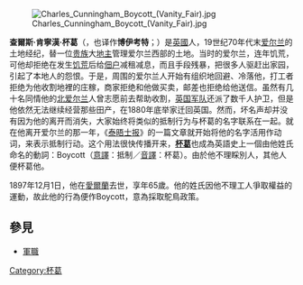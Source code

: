 [[File:Charles_Cunningham_Boycott_(Vanity_Fair).jpg|thumb]]

'''查爾斯·肯寧漢·杯葛'''（{{lang-en|Charles Cunningham Boycott}}，也译作'''博伊考特'''；{{bd|1832年|3月12日|1897年|6月19日|catIdx=Boycott, Charles}}）是[[英國|英國]]人，19世纪70年代末[[爱尔兰|爱尔兰]]的土地经纪，替一位[[贵族|贵族]]大[[地主|地主]]管理爱尔兰西部的土地。当时的爱尔兰，连年饥荒，可他却拒绝在发生[[饥荒|饥荒]]后给[[佃户|佃户]]减租减息，而且手段残暴，把很多人驱赶出家园，引起了本地人的怨恨。于是，周围的爱尔兰人开始有组织地回避、冷落他，打工者拒绝为他收割地裡的庄稼，商家拒绝和他做买卖，邮差也拒绝给他送信。虽然有几十名同情他的[[北爱尔兰|北爱尔兰]]人曾志愿前去帮助收割，[[英国|英国]][[军队|军队]]还派了数千人护卫，但是他依然无法继续经营那些田产，在1880年底举家迁回英国。然而，坏名声却并没有因为他的离开而消失，大家始终将类似的抵制行为与杯葛的名字联系在一起。就在他离开爱尔兰的那一年，《[[泰晤士报|泰晤士报]]》的一篇文章就开始将他的名字活用作动词，来表示抵制行动。这个用法很快传播开来，'''[[杯葛|杯葛]]'''也成為英語史上一個由他姓氏命名的動詞：Boycott（[[意譯|意譯]]：抵制／[[音譯|音譯]]：杯葛）。由於他不理睬別人，其他人便杯葛他。

1897年12月1日，他在[[愛爾蘭|愛爾蘭]]去世，享年65歲。他的姓氏因他不理工人爭取權益的運動，故此他的行為便作Boycott，意為採取鴕鳥政策。

== 參見 ==
* [http://www.keepmilitarymuseum.org/boycott.php?&dx=1&ob=3 軍職] {{Wayback|url=http://www.keepmilitarymuseum.org/boycott.php?&dx=1&ob=3 |date=20140203135359 }}

{{Authority control}}
{{DEFAULTSORT:Boycott, Charles}}

[[Category:杯葛|Category:杯葛]]
